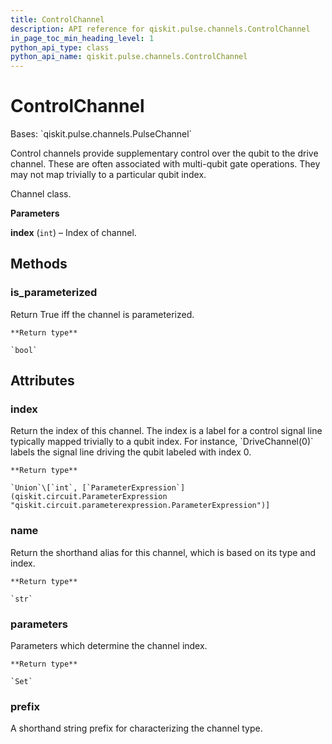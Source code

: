 ```yaml
---
title: ControlChannel
description: API reference for qiskit.pulse.channels.ControlChannel
in_page_toc_min_heading_level: 1
python_api_type: class
python_api_name: qiskit.pulse.channels.ControlChannel
---
```


# ControlChannel

<Class id="qiskit.pulse.channels.ControlChannel" isDedicatedPage={true} github="https://github.com/qiskit/qiskit/tree/stable/0.23/qiskit/pulse/channels.py" signature="ControlChannel(index)">
  Bases: `qiskit.pulse.channels.PulseChannel`

  Control channels provide supplementary control over the qubit to the drive channel. These are often associated with multi-qubit gate operations. They may not map trivially to a particular qubit index.

  Channel class.

  **Parameters**

  **index** (`int`) – Index of channel.

  ## Methods

  ### is\_parameterized

  <Function id="qiskit.pulse.channels.ControlChannel.is_parameterized" signature="ControlChannel.is_parameterized()">
    Return True iff the channel is parameterized.

    **Return type**

    `bool`
  </Function>

  ## Attributes

  ### index

  <Attribute id="qiskit.pulse.channels.ControlChannel.index">
    Return the index of this channel. The index is a label for a control signal line typically mapped trivially to a qubit index. For instance, `DriveChannel(0)` labels the signal line driving the qubit labeled with index 0.

    **Return type**

    `Union`\[`int`, [`ParameterExpression`](qiskit.circuit.ParameterExpression "qiskit.circuit.parameterexpression.ParameterExpression")]
  </Attribute>

  ### name

  <Attribute id="qiskit.pulse.channels.ControlChannel.name">
    Return the shorthand alias for this channel, which is based on its type and index.

    **Return type**

    `str`
  </Attribute>

  ### parameters

  <Attribute id="qiskit.pulse.channels.ControlChannel.parameters">
    Parameters which determine the channel index.

    **Return type**

    `Set`
  </Attribute>

  ### prefix

  <Attribute id="qiskit.pulse.channels.ControlChannel.prefix" attributeTypeHint="Optional[str]" attributeValue="'u'">
    A shorthand string prefix for characterizing the channel type.
  </Attribute>
</Class>

